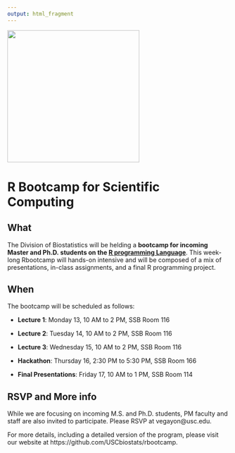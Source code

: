 ```yaml
---
output: html_fragment
---
```


<img src="trojan-rlogo.svg" style="width:300px">

# R Bootcamp for Scientific Computing

## What

The Division of Biostatistics will be helding a **bootcamp for incoming Master and Ph.D. students on the <a target="_blank" href="https://wikipedia.org/wiki/R_(programming_language)">R programming Language</a>**. This week-long Rbootcamp will hands-on intensive and will be composed of a mix of presentations, in-class assignments, and a final R programming project.

## When

The bootcamp will be scheduled as follows:

* **Lecture 1**: Monday 13, 10 AM to 2 PM, SSB Room 116

* **Lecture 2**: Tuesday 14, 10 AM to 2 PM, SSB Room 116

* **Lecture 3**: Wednesday 15, 10 AM to 2 PM, SSB Room 116

* **Hackathon**: Thursday 16, 2:30 PM to 5:30 PM, SSB Room 166

* **Final Presentations**: Friday 17, 10 AM to 1 PM, SSB Room 114

## RSVP and More info

While we are focusing on incoming M.S. and Ph.D. students, PM faculty and staff are also invited to participate. Please RSVP at vegayon@usc.edu. 

For more details, including a detailed version of the program, please visit our website at https://github.com/USCbiostats/rbootcamp.



